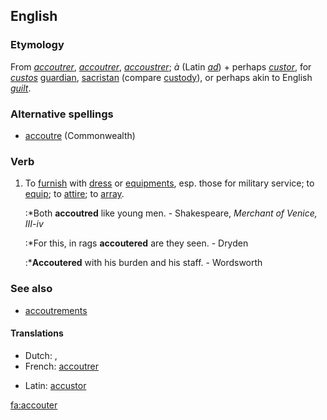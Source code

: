 ==English==

===Etymology===
From {{F.}} ''[[accoutrer]]'', {{OF.}} ''[[accoutrer]]'', ''[[accoustrer]]''; ''à'' (Latin ''[[ad]]'') + perhaps {{LL.}} ''[[custor]]'', for ''[[custos]]'' [[guardian]], [[sacristan]] (compare [[custody]]), or perhaps akin to English ''[[guilt]]''.

===Alternative spellings===
*[[accoutre]] (Commonwealth)

===Verb===
{{en-verb}}
#  {{transitive}} To [[furnish]] with [[dress]] or [[equipment]]s, esp. those for military service; to [[equip]]; to [[attire]]; to [[array]].
#:*Both '''accoutred''' like young men. - Shakespeare, ''Merchant of Venice, III-iv''
#:*For this, in rags '''accoutered''' are they seen. - Dryden
#:*'''Accoutered''' with his burden and his staff. - Wordsworth

===See also===
*[[accoutrements]]

====Translations====
{{top}}
*Dutch: {{t-|nl|voorzien}}, {{t|nl|uitdossen}}
*French: [[accoutrer]]
{{mid}}
*Latin: [[accustor]]
{{bottom}}

[[fa:accouter]]